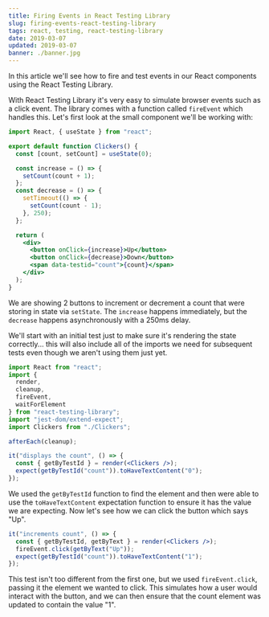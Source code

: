 ```yaml
---
title: Firing Events in React Testing Library
slug: firing-events-react-testing-library
tags: react, testing, react-testing-library
date: 2019-03-07
updated: 2019-03-07
banner: ./banner.jpg
---
```



In this article we'll see how to fire and test events in our React components using the React Testing Library.

<YouTube id="SSyy2sHpmIA" />

With React Testing Library it's very easy to simulate browser events such as a click event. The library comes with a function called `fireEvent` which handles this. Let's first look at the small component we'll be working with:

```jsx
import React, { useState } from "react";

export default function Clickers() {
  const [count, setCount] = useState(0);

  const increase = () => {
    setCount(count + 1);
  };
  const decrease = () => {
    setTimeout(() => {
      setCount(count - 1);
    }, 250);
  };

  return (
    <div>
      <button onClick={increase}>Up</button>
      <button onClick={decrease}>Down</button>
      <span data-testid="count">{count}</span>
    </div>
  );
}
```

We are showing 2 buttons to increment or decrement a count that were storing in state via `setState`. The `increase` happens immediately, but the `decrease` happens asynchronously with a 250ms delay.

We'll start with an initial test just to make sure it's rendering the state correctly... this will also include all of the imports we need for subsequent tests even though we aren't using them just yet.

```jsx
import React from "react";
import {
  render,
  cleanup,
  fireEvent,
  waitForElement
} from "react-testing-library";
import "jest-dom/extend-expect";
import Clickers from "./Clickers";

afterEach(cleanup);

it("displays the count", () => {
  const { getByTestId } = render(<Clickers />);
  expect(getByTestId("count")).toHaveTextContent("0");
});
```

We used the `getByTestId` function to find the element and then were able to use the `toHaveTextContent` expectation function to ensure it has the value we are expecting. Now let's see how we can click the button which says "Up".

```jsx
it("increments count", () => {
  const { getByTestId, getByText } = render(<Clickers />);
  fireEvent.click(getByText("Up"));
  expect(getByTestId("count")).toHaveTextContent("1");
});
```

This test isn't too different from the first one, but we used `fireEvent.click`, passing it the element we wanted to click. This simulates how a user would interact with the button, and we can then ensure that the count element was updated to contain the value "1".
